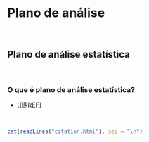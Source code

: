 # **Plano de análise** {#plano-analise}

<br>

## Plano de análise estatística

<br>

### O que é plano de análise estatística?

- .[@REF]

<br>

```r
cat(readLines("citation.html"), sep = "\n")
```

<br>
